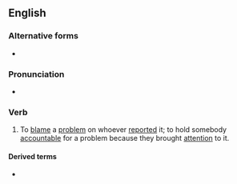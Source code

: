 ==English==
{{wikipedia|shooting the messenger}}

===Alternative forms===
* {{l|en|kill the messenger}}

===Pronunciation===
* {{audio|En-au-shoot the messenger.ogg|Audio (AU)|lang=en}}

===Verb===
{{en-verb|shoots the messenger|shooting the messenger|shot the messenger}}

# {{lb|en|idiomatic}} To [[blame]] a [[problem]] on whoever [[report]]ed it; to hold somebody [[accountable]] for a problem because they brought [[attention]] to it.
#: {{ux|en|I know you won't like this news, but please [[don't shoot the messenger|don't '''shoot the messenger''']].}}

====Derived terms====
* {{l|en|don't shoot the messenger}}